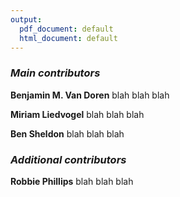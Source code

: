 ```yaml
---
output:
  pdf_document: default
  html_document: default
---
```


### *Main contributors*

**Benjamin M. Van Doren** blah blah blah

**Miriam Liedvogel** blah blah blah

**Ben Sheldon** blah blah blah

### *Additional contributors*

**Robbie Phillips** blah blah blah